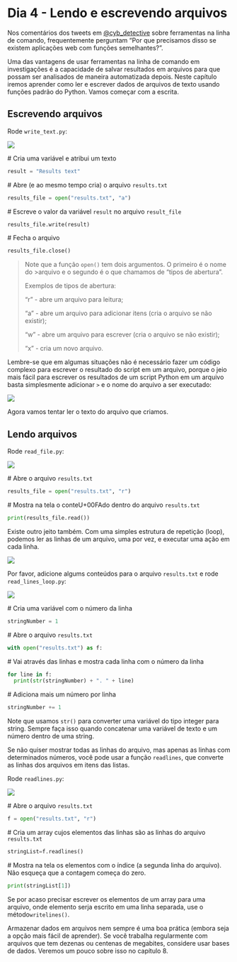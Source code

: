# Dia 4 - Lendo e escrevendo arquivos

Nos coment&#225;rios dos tweets em [&#64;cyb_detective](https://twitter.com/cyb_detective) sobre ferramentas na linha de comando, frequentemente perguntam "Por que precisamos disso se existem aplica&#231;&#245;es web com fun&#231;&#245;es semelhantes?".

Uma das vantagens de usar ferramentas na linha de comando em investiga&#231;&#245;es &#233; a capacidade de salvar resultados em arquivos para que possam ser analisados de maneira automatizada depois. Neste cap&#237;tulo iremos aprender como ler e escrever dados de arquivos de texto usando fun&#231;&#245;es padr&#227;o do Python. Vamos come&#231;ar com a escrita.

## Escrevendo arquivos

Rode `write_text.py`:

![](img/ppo_17.png){fig-align="center"}


\#\ Cria uma vari&#225;vel e atribui um texto

```python
result = "Results text"
```

\#\ Abre (e ao mesmo tempo cria) o arquivo `results.txt`

```python
results_file = open("results.txt", "a")
```

\#\ Escreve o valor da vari&#225;vel `result` no arquivo `result_file`

```python
results_file.write(result) 
```

\#\ Fecha o arquivo

```python
results_file.close()
```

>Note que a fun&#231;&#227;o `open()` tem dois argumentos. O primeiro &#233; o nome do >arquivo e o segundo &#233; o que chamamos de "tipos de abertura".
>
>Exemplos de tipos de abertura:
>
>"r" - abre um arquivo para leitura;
>
>"a" - abre um arquivo para adicionar itens (cria o arquivo se n&#227;o existir);
>
>"w" - abre um arquivo para escrever (cria o arquivo se n&#227;o existir);
>
>"x" - cria um novo arquivo.

Lembre-se que em algumas situa&#231;&#245;es n&#227;o &#233; necess&#225;rio fazer um c&#243;digo complexo para escrever o resultado do script em um arquivo, porque o jeio mais f&#225;cil para escrever os resultados de um script Python em um arquivo basta simplesmente adicionar `>` e o nome do arquivo a ser executado:

![](img/ppo_18.png){fig-align="center"}


Agora vamos tentar ler o texto do arquivo que criamos.

## Lendo arquivos

Rode `read_file.py`:

![](img/ppo_19.png){fig-align="center"}


\#\ Abre o arquivo `results.txt`

```python
results_file = open("results.txt", "r")
```

\#\ Mostra na tela o conteU+00FAdo dentro do arquivo `results.txt`

```python
print(results_file.read())
```

Existe outro jeito tamb&#233;m. Com uma simples estrutura de repeti&#231;&#227;o (loop), podemos ler as linhas de um arquivo, uma por vez, e executar uma a&#231;&#227;o em cada linha. 

![](img/ppo_20.png){fig-align="center"}

Por favor, adicione algums conte&#250;dos para o arquivo `results.txt` e rode `read_lines_loop.py`:

![](img/ppo_21.png){fig-align="center"}

\#\ Cria uma vari&#225;vel com o n&#250;mero da linha

```python
stringNumber = 1
```

\#\ Abre o arquivo `results.txt`

```python
with open("results.txt") as f:
```

\#\ Vai atrav&#233;s das linhas e mostra cada linha com o n&#250;mero da linha

```python
for line in f:
  print(str(stringNumber) + ". " + line)
```

\#\ Adiciona mais um n&#250;mero por linha

```python
stringNumber += 1
```

Note que usamos `str()` para converter uma vari&#225;vel do tipo integer para string. Sempre fa&#231;a isso quando concatenar uma vari&#225;vel de texto e um n&#250;mero dentro de uma string.

Se n&#227;o quiser mostrar todas as linhas do arquivo, mas apenas as linhas com determinados n&#250;meros, voc&#234; pode usar a fun&#231;&#227;o `readlines`, que converte as linhas dos arquivos em itens das listas. 

Rode `readlines.py`:

![](img/ppo_22.png){fig-align="center"}

\#\ Abre o arquivo `results.txt`

```python
f = open("results.txt", "r")
```

\#\ Cria um array cujos elementos das linhas s&#227;o as linhas do arquivo `results.txt`

```python
stringList=f.readlines()
```

\#\ Mostra na tela os elementos com o &#237;ndice (a segunda linha do arquivo). N&#227;o esque&#231;a que a contagem come&#231;a do zero.

```python
print(stringList[1])
```

Se por acaso precisar escrever os elementos de um array para uma arquivo, onde elemento serja escrito em uma linha separada, use o m&#233;todo`writelines()`.

Armazenar dados em arquivos nem sempre &#233; uma boa pr&#225;tica (embora seja a op&#231;&#227;o mais f&#225;cil de aprender). Se voc&#234; trabalha regularmente com arquivos que tem dezenas ou centenas de megabites, considere usar bases de dados. Veremos um pouco sobre isso no cap&#237;tulo 8.  


